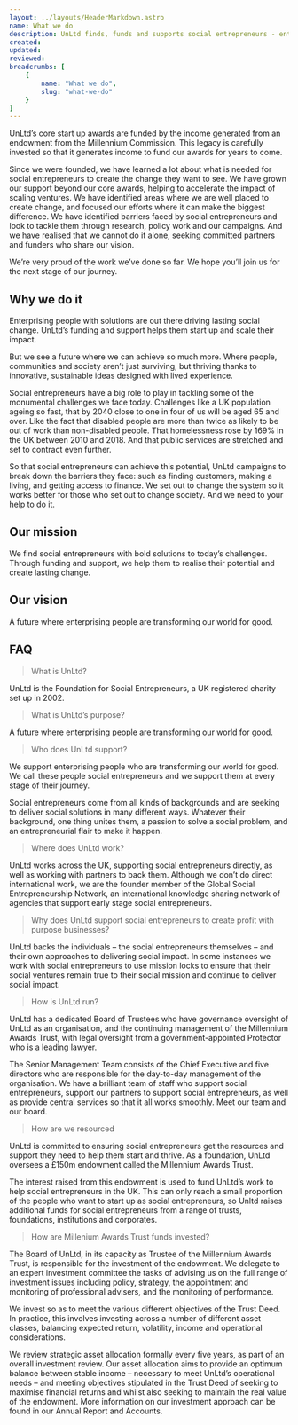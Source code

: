 ```yaml
---
layout: ../layouts/HeaderMarkdown.astro
name: What we do
description: UnLtd finds, funds and supports social entrepreneurs - enterprising people with solutions that change our society for the better. We were formed in 2002 by seven organisations who believed that social entrepreneurs had a much bigger contribution to make to our economy and society. We were among the first to back individuals with their own ideas to create social good.
created: 
updated: 
reviewed: 
breadcrumbs: [
    {
        name: "What we do",
        slug: "what-we-do"
    }
]
---
```


UnLtd’s core start up awards are funded by the income generated from an endowment from the Millennium Commission. This legacy is carefully invested so that it generates income to fund our awards for years to come.

Since we were founded, we have learned a lot about what is needed for social entrepreneurs to create the change they want to see. We have grown our support beyond our core awards, helping to accelerate the impact of scaling ventures. We have identified areas where we are well placed to create change, and focused our efforts where it can make the biggest difference. We have identified barriers faced by social entrepreneurs and look to tackle them through research, policy work and our campaigns. And we have realised that we cannot do it alone, seeking committed partners and funders who share our vision.

We’re very proud of the work we’ve done so far. We hope you’ll join us for the next stage of our journey.

## Why we do it

Enterprising people with solutions are out there driving lasting social change. UnLtd’s funding and support helps them start up and scale their impact.

But we see a future where we can achieve so much more. Where people, communities and society aren’t just surviving, but thriving thanks to innovative, sustainable ideas designed with lived experience.

Social entrepreneurs have a big role to play in tackling some of the monumental challenges we face today. Challenges like a UK population ageing so fast, that by 2040 close to one in four of us will be aged 65 and over. Like the fact that disabled people are more than twice as likely to be out of work than non-disabled people. That homelessness rose by 169% in the UK between 2010 and 2018. And that public services are stretched and set to contract even further.

So that social entrepreneurs can achieve this potential, UnLtd campaigns to break down the barriers they face: such as finding customers, making a living, and getting access to finance. We set out to change the system so it works better for those who set out to change society. And we need to your help to do it.

## Our mission

We find social entrepreneurs with bold solutions to today’s challenges. Through funding and support, we help them to realise their potential and create lasting change.

## Our vision

A future where enterprising people are transforming our world for good.

## FAQ

> What is UnLtd?

UnLtd is the Foundation for Social Entrepreneurs, a UK registered charity set up in 2002.

> What is UnLtd’s purpose?

A future where enterprising people are transforming our world for good.

> Who does UnLtd support?

We support enterprising people who are transforming our world for good. We call these people social entrepreneurs and we support them at every stage of their journey.

Social entrepreneurs come from all kinds of backgrounds and are seeking to deliver social solutions in many different ways. Whatever their background, one thing unites them, a passion to solve a social problem, and an entrepreneurial flair to make it happen.

> Where does UnLtd work?

UnLtd works across the UK, supporting social entrepreneurs directly, as well as working with partners to back them. Although we don’t do direct international work, we are the founder member of the Global Social Entrepreneurship Network, an international knowledge sharing network of agencies that support early stage social entrepreneurs.

> Why does UnLtd support social entrepreneurs to create profit with purpose businesses?

UnLtd backs the individuals – the social entrepreneurs themselves – and their own approaches to delivering social impact. In some instances we work with social entrepreneurs to use mission locks to ensure that their social ventures remain true to their social mission and continue to deliver social impact.

> How is UnLtd run?

UnLtd has a dedicated Board of Trustees who have governance oversight of UnLtd as an organisation, and the continuing management of the Millennium Awards Trust, with legal oversight from a government-appointed Protector who is a leading lawyer.

The Senior Management Team consists of the Chief Executive and five directors who are responsible for the day-to-day management of the organisation. We have a brilliant team of staff who support social entrepreneurs, support our partners to support social entrepreneurs, as well as provide central services so that it all works smoothly. Meet our team and our board.

> How are we resourced

UnLtd is committed to ensuring social entrepreneurs get the resources and support they need to help them start and thrive. As a foundation, UnLtd oversees a £150m endowment called the Millennium Awards Trust.

The interest raised from this endowment is used to fund UnLtd’s work to help social entrepreneurs in the UK. This can only reach a small proportion of the people who want to start up as social entrepreneurs, so Unltd raises additional funds for social entrepreneurs from a range of trusts, foundations, institutions and corporates.

> How are Millenium Awards Trust funds invested?

The Board of UnLtd, in its capacity as Trustee of the Millennium Awards Trust, is responsible for the investment of the endowment. We delegate to an expert investment committee the tasks of advising us on the full range of investment issues including policy, strategy, the appointment and monitoring of professional advisers, and the monitoring of performance.

We invest so as to meet the various different objectives of the Trust Deed. In practice, this involves investing across a number of different asset classes, balancing expected return, volatility, income and operational considerations.

We review strategic asset allocation formally every five years, as part of an overall investment review. Our asset allocation aims to provide an optimum balance between stable income – necessary to meet UnLtd’s operational needs – and meeting objectives stipulated in the Trust Deed of seeking to maximise financial returns and whilst also seeking to maintain the real value of the endowment. More information on our investment approach can be found in our Annual Report and Accounts.
